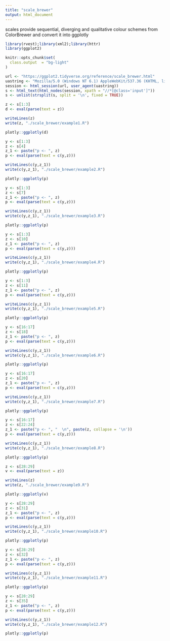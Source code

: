 ```yaml
---
title: "scale_brewer"
output: html_document
---
```


scales provide sequential, diverging and qualitative colour schemes from ColorBrewer and convert it into ggplotly

```r
library(rvest);library(xml2);library(httr)
library(ggplot2)

knitr::opts_chunk$set(
  class.output  = "bg-light"
)
```

```r
url <- "https://ggplot2.tidyverse.org/reference/scale_brewer.html"
uastring <- "Mozilla/5.0 (Windows NT 6.1) AppleWebKit/537.36 (KHTML, like Gecko) Chrome/88.0.4324.190 Safari/537.36"
session <- html_session(url, user_agent(uastring))
s <- html_text(html_nodes(session, xpath = "//*[@class='input']"))
s <- unlist(strsplit(s, split = '\n', fixed = TRUE))
```

```r
z <- s[1:3]
d <- eval(parse(text = z))
```

```r
writeLines(z)
write(z, "./scale_brewer/example1.R")
```

```r
plotly::ggplotly(d)
```

```r
y <- s[1:3]
z <- s[4]
z_1 <- paste("p <- ", z)
p <- eval(parse(text = c(y,z)))
```

```r
writeLines(c(y,z_1))
write(c(y,z_1), "./scale_brewer/example2.R")
```

```r
plotly::ggplotly(p)
```

```r
y <- s[1:3]
z <- s[7]
z_1 <- paste("p <- ", z)
p <- eval(parse(text = c(y,z)))
```

```r
writeLines(c(y,z_1))
write(c(y,z_1), "./scale_brewer/example3.R")
```

```r
plotly::ggplotly(p)
```

```r
y <- s[1:3]
z <- s[10]
z_1 <- paste("p <- ", z)
p <- eval(parse(text = c(y,z)))
```

```r
writeLines(c(y,z_1))
write(c(y,z_1), "./scale_brewer/example4.R")
```

```r
plotly::ggplotly(p)
```

```r
y <- s[1:3]
z <- s[11]
z_1 <- paste("p <- ", z)
p <- eval(parse(text = c(y,z)))
```

```r
writeLines(c(y,z_1))
write(c(y,z_1), "./scale_brewer/example5.R")
```

```r
plotly::ggplotly(p)
```

```r
y <- s[16:17]
z <- s[18]
z_1 <- paste("p <- ", z)
p <- eval(parse(text = c(y,z)))
```

```r
writeLines(c(y,z_1))
write(c(y,z_1), "./scale_brewer/example6.R")
```

```r
plotly::ggplotly(p)
```

```r
y <- s[16:17]
z <- s[20]
z_1 <- paste("p <- ", z)
p <- eval(parse(text = c(y,z)))
```

```r
writeLines(c(y,z_1))
write(c(y,z_1), "./scale_brewer/example7.R")
```

```r
plotly::ggplotly(p)
```

```r
y <- s[16:17]
z <- s[22:24]
z_1 <- paste("p <- ", "  \n", paste(z, collapse = '\n'))
p <- eval(parse(text = c(y,z)))
```

```r
writeLines(c(y,z_1))
write(c(y,z_1), "./scale_brewer/example8.R")
```

```r
plotly::ggplotly(p)
```

```r
z <- s[28:29]
v <- eval(parse(text = z))
```

```r
writeLines(z)
write(z, "./scale_brewer/example9.R")
```

```r
plotly::ggplotly(v)
```

```r
y <- s[28:29]
z <- s[31]
z_1 <- paste("p <- ", z)
p <- eval(parse(text = c(y,z)))
```

```r
writeLines(c(y,z_1))
write(c(y,z_1), "./scale_brewer/example10.R")
```

```r
plotly::ggplotly(p)
```

```r
y <- s[28:29]
z <- s[32]
z_1 <- paste("p <- ", z)
p <- eval(parse(text = c(y,z)))
```

```r
writeLines(c(y,z_1))
write(c(y,z_1), "./scale_brewer/example11.R")
```

```r
plotly::ggplotly(p)
```

```r
y <- s[28:29]
z <- s[35]
z_1 <- paste("p <- ", z)
p <- eval(parse(text = c(y,z)))
```

```r
writeLines(c(y,z_1))
write(c(y,z_1), "./scale_brewer/example12.R")
```

```r
plotly::ggplotly(p)
```

